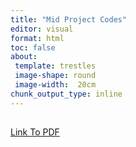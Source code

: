 ```yaml
---
title: "Mid Project Codes"
editor: visual
format: html
toc: false
about:
 template: trestles
 image-shape: round
 image-width:  20cm
chunk_output_type: inline
---
```


## 

[Link To PDF](R_mid.pdf)
